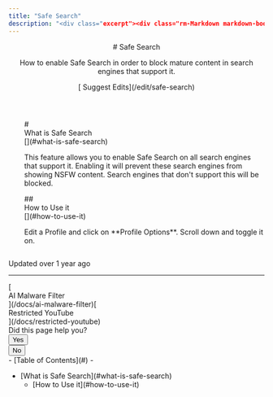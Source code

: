 ```yaml
---
title: "Safe Search"
description: "<div class="excerpt"><div class="rm-Markdown markdown-body" data-testid="RDMD"><p>How to enable Safe Search in order to block mature content in search engines that support it.</p></div></div></div><div class="col-xs-3">[<i aria-hidden="true" class="icon icon-edit"></i> Suggest Edits](/edit/safe-search)</div></div></header><div class="grid-container-fluid" id="content-container"><section class="content-body grid-75"><div dehydrated="# <div class=&quot;heading-anchor anchor waypoint&quot; id=&quot;what-is-safe-search&quot;></div><div class=&quot;heading-text&quot;><div id=&quot;section-what-is-safe-search&quot; class=&quot;heading-anchor_backwardsCompatibility&quot;></div>What is Safe Search</div><Link aria-label=&quot;Skip link to What is Safe Search&quot; class=&quot;heading-anchor-icon fa fa-anchor&quot; href=&quot;#what-is-safe-search&quot;></Link>"
---
```


<header id="content-head"><div class="row clearfix"><div class="col-xs-9"># Safe Search

<div class="excerpt"><div class="rm-Markdown markdown-body" data-testid="RDMD"><p>How to enable Safe Search in order to block mature content in search engines that support it.</p></div></div></div><div class="col-xs-3">[<i aria-hidden="true" class="icon icon-edit"></i> Suggest Edits](/edit/safe-search)</div></div></header><div class="grid-container-fluid" id="content-container"><section class="content-body grid-75"><div dehydrated="# <div class=&quot;heading-anchor anchor waypoint&quot; id=&quot;what-is-safe-search&quot;></div><div class=&quot;heading-text&quot;><div id=&quot;section-what-is-safe-search&quot; class=&quot;heading-anchor_backwardsCompatibility&quot;></div>What is Safe Search</div><Link aria-label=&quot;Skip link to What is Safe Search&quot; class=&quot;heading-anchor-icon fa fa-anchor&quot; href=&quot;#what-is-safe-search&quot;></Link>

<p>This feature allows you to enable Safe Search on all search engines that support it. Enabling it will prevent these search engines from showing NSFW content. Search engines that don&#x27;t support this will be blocked. </p>
## <div class=&quot;heading-anchor anchor waypoint&quot; id=&quot;how-to-use-it&quot;></div><div class=&quot;heading-text&quot;><div id=&quot;section-how-to-use-it&quot; class=&quot;heading-anchor_backwardsCompatibility&quot;></div>How to Use it</div><Link aria-label=&quot;Skip link to How to Use it&quot; class=&quot;heading-anchor-icon fa fa-anchor&quot; href=&quot;#how-to-use-it&quot;></Link>

<p>Edit a Profile and click on **Profile Options**. Scroll down and toggle it on.  </p>
<span aria-label=&quot;&quot; class=&quot;img lightbox closed&quot; role=&quot;button&quot; tabindex=&quot;0&quot;><span class=&quot;lightbox-inner&quot;><Image alt=&quot;&quot; loading=&quot;lazy&quot; src=&quot;https://files.readme.io/53a68f3-Screenshot_2023-10-31_132156.png&quot; align=&quot;center&quot; class=&quot;&quot; caption=&quot;&quot; height=&quot;auto&quot; title=&quot;&quot; width=&quot;auto&quot;/></span></span>" style="margin-left:31px" class="rm-Markdown markdown-body rm-Markdown markdown-body ng-non-bindable" data-testid="RDMD"># <div class="heading-anchor anchor waypoint" id="what-is-safe-search"></div><div class="heading-text"><div id="section-what-is-safe-search" class="heading-anchor_backwardsCompatibility"></div>What is Safe Search</div>[](#what-is-safe-search)

<p>This feature allows you to enable Safe Search on all search engines that support it. Enabling it will prevent these search engines from showing NSFW content. Search engines that don't support this will be blocked. </p>
## <div class="heading-anchor anchor waypoint" id="how-to-use-it"></div><div class="heading-text"><div id="section-how-to-use-it" class="heading-anchor_backwardsCompatibility"></div>How to Use it</div>[](#how-to-use-it)

<p>Edit a Profile and click on **Profile Options**. Scroll down and toggle it on.  </p>
<span aria-label="" class="img lightbox closed" role="button" tabindex="0"><span class="lightbox-inner"><Image alt="" loading="lazy" src="https://files.readme.io/53a68f3-Screenshot_2023-10-31_132156.png" align="center" class="" caption="" height="auto" title="" width="auto"></span></span></div><div class="UpdatedAt"><p class="DateLine "><i class="icon icon-watch"></i>Updated<!-- --> <!-- -->over 1 year ago<!-- --> </p></div><hr class="NextStepsDivider"><nav aria-label="Pagination Controls" class="PaginationControlsjDYuqu8pBMUy rm-Pagination">[<span class="PaginationControls-iconZbaZ3tgyhNmI icon-arrow-left2"></span><div class="PaginationControls-text3qEXHZU00znD PaginationControls-text_left3wBkn4C9R0W_">AI Malware Filter</div>](/docs/ai-malware-filter)[<div class="PaginationControls-text3qEXHZU00znD PaginationControls-text_right3EIfWubgRVVP">Restricted YouTube</div><span class="PaginationControls-iconZbaZ3tgyhNmI icon-arrow-right2"></span>](/docs/restricted-youtube)</nav><div class="rm-PageThumbs PageThumbs"><div class="PageThumbs-helpful">Did this page help you?<div class="PageThumbs-cta"><div class="Dropdown Dropdown_closed"><button aria-haspopup="dialog" class="Button Button_sm PageThumbs-button Dropdown-toggle Button_secondary Button_secondary_text" type="button" aria-expanded="false"><i class="icon icon-thumbs-up-2"></i><span>Yes</span></button></div><div class="Dropdown Dropdown_closed"><button aria-haspopup="dialog" class="Button Button_sm PageThumbs-button Dropdown-toggle Button_secondary Button_secondary_text" type="button" aria-expanded="false"><i class="icon icon-thumbs-down1"></i><span>No</span></button></div></div></div></div></section><section class="content-toc grid-25"><nav>- [<i class="icon icon-text-align-left"></i>Table of Contents](#)
- <ul>
<li>
[What is Safe Search](#what-is-safe-search)
<ul>
<li>[How to Use it](#how-to-use-it)

</li>
</ul></li></ul></nav></section></div><div class="ModalWrapper" id="tutorialmodal-root"></div>